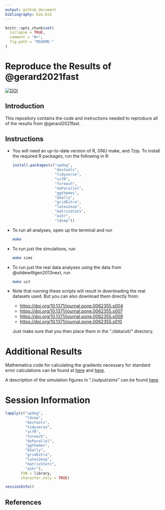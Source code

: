 ```yaml
---
output: github_document
bibliography: bib.bib
---
```


<!-- README.md is generated from README.Rmd. Please edit that file -->

```r
knitr::opts_chunk$set(
  collapse = TRUE,
  comment = "#>",
  fig.path = "README-"
)
```

# Reproduce the Results of @gerard2021fast

[![DOI](https://zenodo.org/badge/289036114.svg)](https://zenodo.org/badge/latestdoi/289036114)

## Introduction

This repository contains the code and instructions needed to reproduce all of
the results from @gerard2021fast.

## Instructions

- You will need an up-to-date version of R, GNU make, and 7zip. To install the required R packages, run the following in R:

    ```r
    install.packages(c("updog", 
                       "devtools", 
                       "tidyverse", 
                       "vcfR",
                       "foreach",
                       "doParallel", 
                       "ggthemes", 
                       "GGally",
                       "gridExtra",
                       "latex2exp",
                       "matrixStats",
                       "ashr",
                       "ldsep"))
    ```

- To run all analyses, open up the terminal and run

    ```bash
    make
    ```

- To run just the simulations, run

    ```bash
    make sims
    ```

- To run just the real data analyses using the data from 
@uitdewilligen2013next, run

    ```bash
    make uit
    ```

- Note that running these scripts will result in downloading the real datasets
used. But you can also download them directly from:

    - <https://doi.org/10.1371/journal.pone.0062355.s004>
    - <https://doi.org/10.1371/journal.pone.0062355.s007>
    - <https://doi.org/10.1371/journal.pone.0062355.s009>
    - <https://doi.org/10.1371/journal.pone.0062355.s010>

    Just make sure that you then place them in the "./data/uit/" directory.

# Additional Results

Mathematica code for calculating the gradients necessary for standard error calculations can be found at [here](./code/gradients.nb) and [here](./code/gradients.md).

A description of the simulation figures in "./output/sims" can be found [here](./output/sims/README.md).

# Session Information

```r
lapply(c("updog", 
         "ldsep", 
         "devtools",
         "tidyverse", 
         "vcfR",
         "foreach",
         "doParallel", 
         "ggthemes", 
         "GGally",
         "gridExtra",
         "latex2exp",
         "matrixStats",
         "ashr"), 
       FUN = library,
       character.only = TRUE)
```
```r
sessionInfo()
```

## References
